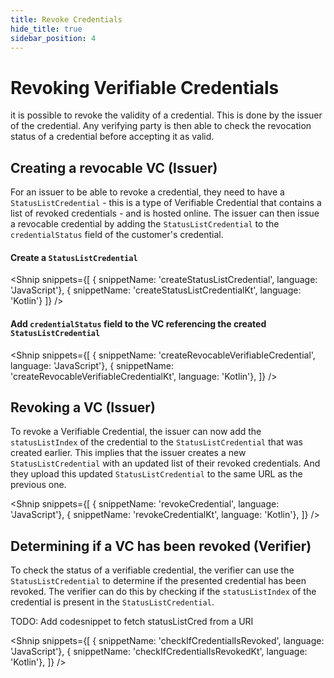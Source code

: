 ```yaml
---
title: Revoke Credentials
hide_title: true
sidebar_position: 4
---
```

<LanguageSwitcher languages="JavaScript, Kotlin" />

# Revoking Verifiable Credentials
it is possible to revoke the validity of a credential. This is done by the issuer of the credential. Any verifying party is then able to check the revocation status of a credential before accepting it as valid.

## Creating a revocable VC (Issuer)
For an issuer to be able to revoke a credential, they need to have a `StatusListCredential` - this is a type of Verifiable Credential that contains a list of revoked credentials - and is hosted online. The issuer can then issue a revocable credential by adding the `StatusListCredential` to the `credentialStatus` field of the customer's credential.

#### Create a `StatusListCredential`
<Shnip
  snippets={[
    { snippetName: 'createStatusListCredential', language: 'JavaScript'},
    { snippetName: 'createStatusListCredentialKt', language: 'Kotlin'}
    ]}
/>

#### Add `credentialStatus` field to the VC referencing the created `StatusListCredential`
<Shnip
  snippets={[
    { snippetName: 'createRevocableVerifiableCredential', language: 'JavaScript'},
    { snippetName: 'createRevocableVerifiableCredentialKt', language: 'Kotlin'},
    ]}
/>

## Revoking a VC (Issuer)
To revoke a Verifiable Credential, the issuer can now add the `statusListIndex` of the credential to the `StatusListCredential` that was created earlier. This implies that the issuer creates a new `StatusListCredential` with an updated list of their revoked credentials. And they upload this updated `StatusListCredential` to the same URL as the previous one.

<Shnip
  snippets={[
    { snippetName: 'revokeCredential', language: 'JavaScript'},
    { snippetName: 'revokeCredentialKt', language: 'Kotlin'},
    ]}
/>

## Determining if a VC has been revoked (Verifier)
To check the status of a verifiable credential, the verifier can use the `StatusListCredential` to determine if the presented credential has been revoked. The verifier can do this by checking if the `statusListIndex` of the credential is present in the `StatusListCredential`.

TODO: Add codesnippet to fetch statusListCred from a URI


<Shnip
  snippets={[
    { snippetName: 'checkIfCredentialIsRevoked', language: 'JavaScript'},
    { snippetName: 'checkIfCredentialIsRevokedKt', language: 'Kotlin'},
    ]}
/>
